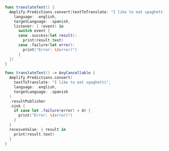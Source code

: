 <BlockSwitcher>

<Block name="Listener (iOS 11+)">

```swift
func translateText() {
  Amplify.Predictions.convert(textToTranslate: "I like to eat spaghetti",
    language: .english,
    targetLanguage: .spanish,
    listener: { (event) in
      switch event {
      case .success(let result):
        print(result.text)
      case .failure(let error):
        print("Error: \(error)")
      }
  })
}
```

</Block>

<Block name="Combine">

```swift
func translateText() -> AnyCancellable {
  Amplify.Predictions.convert(
    textToTranslate: "I like to eat spaghetti",
    language: .english,
    targetLanguage: .spanish
  )
  .resultPublisher
  .sink {
    if case let .failure(error) = $0 {
      print("Error: \(error)")
    }
  }
  receiveValue: { result in
    print(result.text)
  }
}
```

</Block>

</BlockSwitcher>
